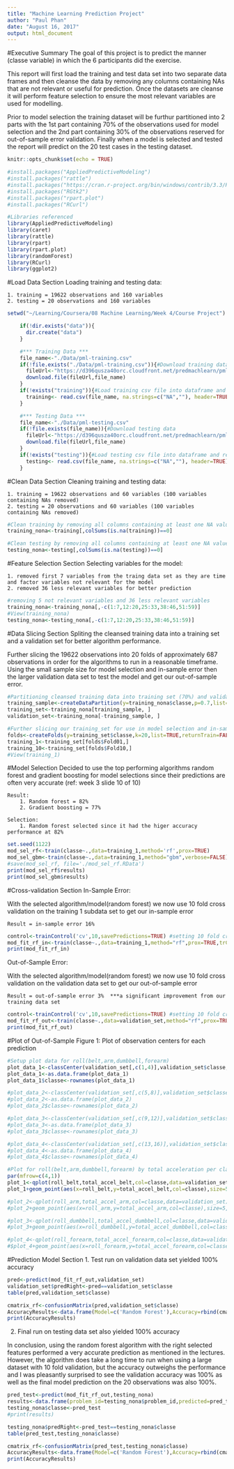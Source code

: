 ```yaml
---
title: "Machine Learning Prediction Project"
author: "Paul Phan"
date: "August 16, 2017"
output: html_document
---
```


#Executive Summary
The goal of this project is to predict the manner (classe variable) in which the 6 participants did the exercise.

This report will first load the training and test data set into two separate data frames and then cleanse the data by removing any columns containing NAs that are not relevant or useful for prediction. Once the datasets are cleanse it will perform feature selection to ensure the most relevant variables are used for modelling.

Prior to model selection the training dataset will be furthur partitioned into 2 parts with the 1st part containing 70% of the observations used for model selection and the 2nd part containing 30% of the observations reserved for out-of-sample error validation. Finally when a model is selected and tested the report will predict on the 20 test cases in the testing dataset.

```r
knitr::opts_chunk$set(echo = TRUE)

#install.packages("AppliedPredictiveModeling")
#install.packages("rattle")
#install.packages("https://cran.r-project.org/bin/windows/contrib/3.3/RGtk2_2.20.31.zip", repos=NULL)
#install.packages("RGtk2")
#install.packages("rpart.plot")
#install.packages("RCurl")

#Libraries referenced
library(AppliedPredictiveModeling)
library(caret)
library(rattle)
library(rpart)
library(rpart.plot)
library(randomForest)
library(RCurl)
library(ggplot2)
```

#Load Data Section
Loading training and testing data:

    1. training = 19622 observations and 160 variables
    2. testing = 20 observations and 160 variables
```r
setwd("~/Learning/Coursera/08 Machine Learning/Week 4/Course Project")

    if(!dir.exists("data")){
      dir.create("data")
    }

    #*** Training Data ***
    file_name<-"./Data/pml-training.csv"
    if(!file.exists("./Data/pml-training.csv")){#Download training data
      fileUrl<-"https://d396qusza40orc.cloudfront.net/predmachlearn/pml-training.csv"
      download.file(fileUrl,file_name)
    }
    if(!exists("training")){#Load training csv file into dataframe and replace null values with NA
      training<- read.csv(file_name, na.strings=c("NA",""), header=TRUE)
    }

    #*** Testing Data ***
    file_name<-"./Data/pml-testing.csv"
    if(!file.exists(file_name)){#Download testing data
      fileUrl<-"https://d396qusza40orc.cloudfront.net/predmachlearn/pml-testing.csv"
      download.file(fileUrl,file_name)
    }
    if(!exists("testing")){#Load testing csv file into dataframe and replace null values with NA
      testing<- read.csv(file_name, na.strings=c("NA",""), header=TRUE)
    }
```

#Clean Data Section
Cleaning training and testing data:

    1. training = 19622 observations and 60 variables (100 variables containing NAs removed)
    2. testing = 20 observations and 60 variables (100 variables containing NAs removed)
```r
#Clean training by removing all columns containing at least one NA value (100 variables removed)
training_nona<-training[,colSums(is.na(training))==0] 

#Clean testing by removing all columns containing at least one NA value
testing_nona<-testing[,colSums(is.na(testing))==0]
```

#Feature Selection Section
Selecting variables for the model:

    1. removed first 7 variables from the traing data set as they are time and factor variables not relevant for the model
    2. removed 36 less relevant variables for better prediction
```r
#removing 5 not relevant variables and 36 less relevant variables
training_nona<-training_nona[,-c(1:7,12:20,25:33,38:46,51:59)] 
#View(training_nona)
testing_nona<-testing_nona[,-c(1:7,12:20,25:33,38:46,51:59)] 
```

#Data Slicing Section
Spliting the cleansed training data into a training set and a validation set for better algorithm performance.

Further slicing the 19622 observations into 20 folds of approximately 687 observations in order for the algorithms to run in a reasonable timeframe. Using the small sample size for model selection and in-sample error then the larger validation data set to test the model and get our out-of-sample error.
```r
#Partitioning cleansed training data into training set (70%) and validation set (30%)
training_sample<-createDataPartition(y=training_nona$classe,p=0.7,list=FALSE)
training_set<-training_nona[training_sample, ]
validation_set<-training_nona[-training_sample, ]

#Further slicing our training_set for use in model selection and in-sample error
folds<-createFolds(y=training_set$classe,k=20,list=TRUE,returnTrain=FALSE)
training_1<-training_set[folds$Fold01,]
training_10<-training_set[folds$Fold10,]
#View(training_1)
```

#Model Selection
Decided to use the top performing algorithms random forest and gradient boosting for model selections since their predictions are often very accurate (ref: week 3 slide 10 of 10)

    Result:
        1. Random forest = 82%
        2. Gradient boosting = 77%
        
    Selection:
        1. Random forest selected since it had the higer accuracy performance at 82%
```r
set.seed(1122)
mod_sel_rf<-train(classe~.,data=training_1,method='rf',prox=TRUE)
mod_sel_gbm<-train(classe~.,data=training_1,method="gbm",verbose=FALSE)
#save(mod_sel_rf, file='./mod_sel_rf.RData')
print(mod_sel_rf$results)
print(mod_sel_gbm$results)
```

#Cross-validation Section
In-Sample Error:

With the selected algorithm/model(random forest) we now use 10 fold cross validation on the training 1 subdata set to get our in-sample error

    Result = in-sample error 16%
    
```r
control<-trainControl('cv',10,savePredictions=TRUE) #setting 10 fold cross-validaton control
mod_fit_rf_in<-train(classe~.,data=training_1,method="rf",prox=TRUE,trControl=control) #in-sample model
print(mod_fit_rf_in)
```

Out-of-Sample Error:

With the selected algorithm/model(random forest) we now use 10 fold cross validation on the validation data set to get our out-of-sample error

    Result = out-of-sample error 3%  ***a significant improvement from our training data set
    
```r
control<-trainControl('cv',10,savePredictions=TRUE) #setting 10 fold cross-validaton control
mod_fit_rf_out<-train(classe~.,data=validation_set,method="rf",prox=TRUE,trControl=control) #out-sample model
print(mod_fit_rf_out)
```

#Plot of Out-of-Sample
Figure 1: Plot of observation centers for each prediction
```r
#Setup plot data for roll(belt,arm,dumbbell,forearm)
plot_data_1<-classCenter(validation_set[,c(1,4)],validation_set$classe,mod_fit_rf_out$finalModel$proximity)
plot_data_1<-as.data.frame(plot_data_1)
plot_data_1$classe<-rownames(plot_data_1)

#plot_data_2<-classCenter(validation_set[,c(5,8)],validation_set$classe,mod_fit_rf_out$finalModel$proximity)
#plot_data_2<-as.data.frame(plot_data_2)
#plot_data_2$classe<-rownames(plot_data_2)

#plot_data_3<-classCenter(validation_set[,c(9,12)],validation_set$classe,mod_fit_rf_out$finalModel$proximity)
#plot_data_3<-as.data.frame(plot_data_3)
#plot_data_3$classe<-rownames(plot_data_3)

#plot_data_4<-classCenter(validation_set[,c(13,16)],validation_set$classe,mod_fit_rf_out$finalModel$proximity)
#plot_data_4<-as.data.frame(plot_data_4)
#plot_data_4$classe<-rownames(plot_data_4)

#Plot for roll(belt,arm,dumbbell,forearm) by total acceleration per classe
par(mfrow=c(4,1))
plot_1<-qplot(roll_belt,total_accel_belt,col=classe,data=validation_set)
plot_1+geom_point(aes(x=roll_belt,y=total_accel_belt,col=classe),size=5,shape=4,data=plot_data_1)

#plot_2<-qplot(roll_arm,total_accel_arm,col=classe,data=validation_set)
#plot_2+geom_point(aes(x=roll_arm,y=total_accel_arm,col=classe),size=5,shape=4,data=plot_data_2)

#plot_3<-qplot(roll_dumbbell,total_accel_dumbbell,col=classe,data=validation_set)
#plot_3+geom_point(aes(x=roll_dumbbell,y=total_accel_dumbbell,col=classe),size=5,shape=4,data=plot_data_3)

#plot_4<-qplot(roll_forearm,total_accel_forearm,col=classe,data=validation_set)
#$plot_4+geom_point(aes(x=roll_forearm,y=total_accel_forearm,col=classe),size=5,shape=4,data=plot_data_4)
```


#Prediction Model Section
1. Test run on validation data set yielded 100% accuracy
```r
pred<-predict(mod_fit_rf_out,validation_set)
validation_set$predRight<-pred==validation_set$classe
table(pred,validation_set$classe)

cmatrix_rf<-confusionMatrix(pred,validation_set$classe)
AccuracyResults<-data.frame(Model=c('Random Forest'),Accuracy=rbind(cmatrix_rf$overall[1]))
print(AccuracyResults)
```

2. Final run on testing data set also yielded 100% accuracy

In conclusion, using the random forest algorithm with the right selected features performed a very accurate prediction as mentioned in the lectures.  However, the algorithm does take a long time to run when using a large dataset with 10 fold validation, but the accuracy outweighs the performance and I was pleasantly surprised to see the validation accuracy was 100% as well as the final model prediction on the 20 observations was also 100%.
```r
pred_test<-predict(mod_fit_rf_out,testing_nona)
results<-data.frame(problem_id=testing_nona$problem_id,predicted=pred_test)
testing_nona$classe<-pred_test
#print(results)

testing_nona$predRight<-pred_test==testing_nona$classe
table(pred_test,testing_nona$classe)

cmatrix_rf<-confusionMatrix(pred_test,testing_nona$classe)
AccuracyResults<-data.frame(Model=c('Random Forest'),Accuracy=rbind(cmatrix_rf$overall[1]))
print(AccuracyResults)
```

